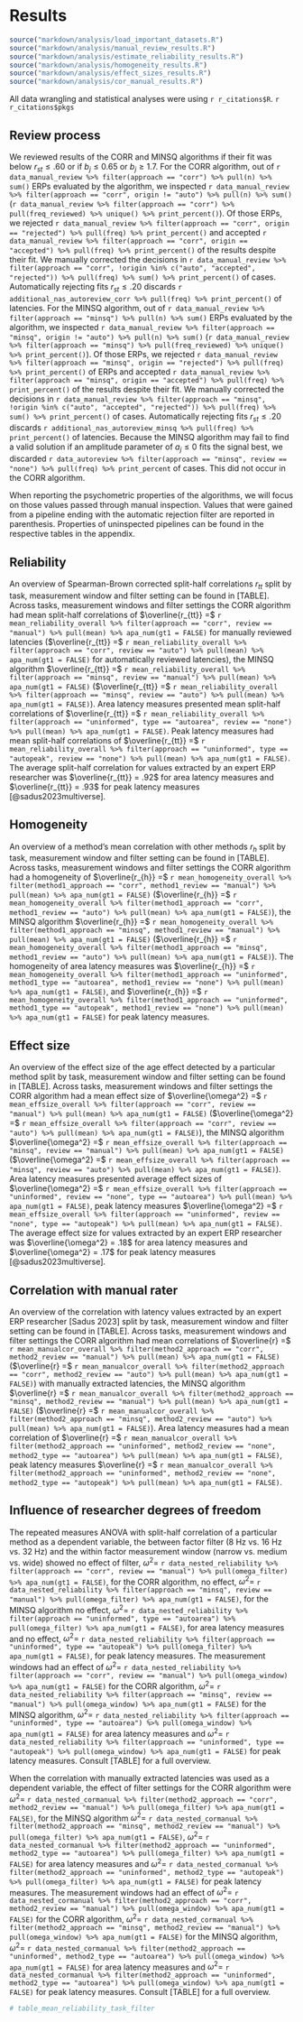 # Results
```r
source("markdown/analysis/load_important_datasets.R")
source("markdown/analysis/manual_review_results.R")
source("markdown/analysis/estimate_reliability_results.R")
source("markdown/analysis/homogeneity_results.R")
source("markdown/analysis/effect_sizes_results.R")
source("markdown/analysis/cor_manual_results.R")
```

All data wrangling and statistical analyses were using `r r_citations$R`. `r r_citations$pkgs`

## Review process
We reviewed results of the CORR and MINSQ algorithms if their fit was below $r_{st} \le .60$ or if $b_j \le 0.65$ or $b_j \ge 1.7$. For the CORR algorithm, out of `r data_manual_review %>% filter(approach == "corr") %>% pull(n) %>% sum()` ERPs evaluated by the algorithm, we inspected `r data_manual_review %>% filter(approach == "corr", origin != "auto") %>% pull(n) %>% sum()` (`r data_manual_review %>% filter(approach == "corr") %>% pull(freq_reviewed) %>% unique() %>% print_percent()`). Of those ERPs, we rejected `r data_manual_review %>% filter(approach == "corr", origin == "rejected") %>% pull(freq) %>% print_percent()` and accepted `r data_manual_review %>% filter(approach == "corr", origin == "accepted") %>% pull(freq) %>% print_percent()` of the results despite their fit. We manually corrected the decisions in `r data_manual_review %>% filter(approach == "corr", !origin %in% c("auto", "accepted", "rejected")) %>% pull(freq) %>% sum() %>% print_percent()` of cases. Automatically rejecting fits $r_{st} \le .20$ discards `r additional_nas_autoreview_corr %>% pull(freq) %>% print_percent()` of latencies. For the MINSQ algorithm, out of `r data_manual_review %>% filter(approach == "minsq") %>% pull(n) %>% sum()` ERPs evaluated by the algorithm, we inspected `r data_manual_review %>% filter(approach == "minsq", origin != "auto") %>% pull(n) %>% sum()` (`r data_manual_review %>% filter(approach == "minsq") %>% pull(freq_reviewed) %>% unique() %>% print_percent()`). Of those ERPs, we rejected `r data_manual_review %>% filter(approach == "minsq", origin == "rejected") %>% pull(freq) %>% print_percent()` of ERPs and accepted `r data_manual_review %>% filter(approach == "minsq", origin == "accepted") %>% pull(freq) %>% print_percent()` of the results despite their fit. We manually corrected the decisions in `r data_manual_review %>% filter(approach == "minsq", !origin %in% c("auto", "accepted", "rejected")) %>% pull(freq) %>% sum() %>% print_percent()` of cases. Automatically rejecting fits $r_{st} \le .20$ discards `r additional_nas_autoreview_minsq %>% pull(freq) %>% print_percent()` of latencies. Because the MINSQ algorithm may fail to find a valid solution if an amplitude parameter of $a_j \le 0$ fits the signal best, we discarded `r data_autoreview %>% filter(approach == "minsq", review == "none") %>% pull(freq) %>% print_percent` of cases. This did not occur in the CORR algorithm.

When reporting the psychometric properties of the algorithms, we will focus on those values passed through manual inspection. Values that were gained from a pipeline ending with the automatic rejection filter are reported in parenthesis. Properties of uninspected pipelines can be found in the respective tables in the appendix.

## Reliability
An overview of Spearman-Brown corrected split-half correlations $r_{tt}$ split by task, measurement window and filter setting can be found in [TABLE]. Across tasks, measurement windows and filter settings the CORR algorithm had mean split-half correlations of $\overline{r_{tt}} =$ `r mean_reliability_overall %>% filter(approach == "corr", review == "manual") %>% pull(mean) %>% apa_num(gt1 = FALSE)` for manually reviewed latencies ($\overline{r_{tt}} =$ `r mean_reliability_overall %>% filter(approach == "corr", review == "auto") %>% pull(mean) %>% apa_num(gt1 = FALSE)` for automatically reviewed latencies), the MINSQ algorithm $\overline{r_{tt}} =$ `r mean_reliability_overall %>% filter(approach == "minsq", review == "manual") %>% pull(mean) %>% apa_num(gt1 = FALSE)` ($\overline{r_{tt}} =$ `r mean_reliability_overall %>% filter(approach == "minsq", review == "auto") %>% pull(mean) %>% apa_num(gt1 = FALSE)`). Area latency measures presented mean split-half correlations of $\overline{r_{tt}} =$ `r mean_reliability_overall %>% filter(approach == "uninformed", type == "autoarea", review == "none") %>% pull(mean) %>% apa_num(gt1 = FALSE)`. Peak latency measures had mean split-half correlations of $\overline{r_{tt}} =$ `r mean_reliability_overall %>% filter(approach == "uninformed", type == "autopeak", review == "none") %>% pull(mean) %>% apa_num(gt1 = FALSE)`. The average split-half correlation for values extracted by an expert ERP researcher was $\overline{r_{tt}} = .92$ for area latency measures and $\overline{r_{tt}} = .93$ for peak latency measures [@sadus2023multiverse].
<!-- Here, I looked at the table 3 in Sadus et al. 2023, averaging values for 8Hz, 16Hz and 32Hz condition -->

## Homogeneity
An overview of a method's mean correlation with other methods $r_h$ split by task, measurement window and filter setting can be found in [TABLE]. Across tasks, measurement windows and filter settings the CORR algorithm had a homogeneity of $\overline{r_{h}} =$ `r mean_homogeneity_overall %>% filter(method1_approach == "corr", method1_review == "manual") %>% pull(mean) %>% apa_num(gt1 = FALSE)` ($\overline{r_{h}} =$ `r mean_homogeneity_overall %>% filter(method1_approach == "corr", method1_review == "auto") %>% pull(mean) %>% apa_num(gt1 = FALSE)`), the MINSQ algorithm $\overline{r_{h}} =$ `r mean_homogeneity_overall %>% filter(method1_approach == "minsq", method1_review == "manual") %>% pull(mean) %>% apa_num(gt1 = FALSE)` ($\overline{r_{h}} =$ `r mean_homogeneity_overall %>% filter(method1_approach == "minsq", method1_review == "auto") %>% pull(mean) %>% apa_num(gt1 = FALSE)`). The homogeneity of area latency measures was $\overline{r_{h}} =$ `r mean_homogeneity_overall %>% filter(method1_approach == "uninformed", method1_type == "autoarea", method1_review == "none") %>% pull(mean) %>% apa_num(gt1 = FALSE)`, and $\overline{r_{h}} =$ `r mean_homogeneity_overall %>% filter(method1_approach == "uninformed", method1_type == "autopeak", method1_review == "none") %>% pull(mean) %>% apa_num(gt1 = FALSE)` for peak latency measures.

## Effect size
An overview of the effect size of the age effect detected by a particular method split by task, measurement window and filter setting can be found in [TABLE]. Across tasks, measurement windows and filter settings the CORR algorithm had a mean effect size of $\overline{\omega^2} =$ `r mean_effsize_overall %>% filter(approach == "corr", review == "manual") %>% pull(mean) %>% apa_num(gt1 = FALSE)` ($\overline{\omega^2} =$ `r mean_effsize_overall %>% filter(approach == "corr", review == "auto") %>% pull(mean) %>% apa_num(gt1 = FALSE)`), the MINSQ algorithm $\overline{\omega^2} =$ `r mean_effsize_overall %>% filter(approach == "minsq", review == "manual") %>% pull(mean) %>% apa_num(gt1 = FALSE)` ($\overline{\omega^2} =$ `r mean_effsize_overall %>% filter(approach == "minsq", review == "auto") %>% pull(mean) %>% apa_num(gt1 = FALSE)`). Area latency measures presented average effect sizes of $\overline{\omega^2} =$ `r mean_effsize_overall %>% filter(approach == "uninformed", review == "none", type == "autoarea") %>% pull(mean) %>% apa_num(gt1 = FALSE)`, peak latency measures $\overline{\omega^2} =$ `r mean_effsize_overall %>% filter(approach == "uninformed", review == "none", type == "autopeak") %>% pull(mean) %>% apa_num(gt1 = FALSE)`. The average effect size for values extracted by an expert ERP researcher was $\overline{\omega^2} = .18$ for area latency measures and $\overline{\omega^2} = .17$ for peak latency measures [@sadus2023multiverse].
<!-- Here, I looked at the table 3 in Sadus et al. 2023, averaging values for 8Hz, 16Hz and 32Hz condition -->

## Correlation with manual rater
An overview of the correlation with latency values extracted by an expert ERP researcher [Sadus 2023] split by task, measurement window and filter setting can be found in [TABLE]. Across tasks, measurement windows and filter settings the CORR algorithm had mean correlations of $\overline{r} =$ `r mean_manualcor_overall %>% filter(method2_approach == "corr", method2_review == "manual") %>% pull(mean) %>% apa_num(gt1 = FALSE)` ($\overline{r} =$ `r mean_manualcor_overall %>% filter(method2_approach == "corr", method2_review == "auto") %>% pull(mean) %>% apa_num(gt1 = FALSE)`) with manually extracted latencies, the MINSQ algorithm $\overline{r} =$ `r mean_manualcor_overall %>% filter(method2_approach == "minsq", method2_review == "manual") %>% pull(mean) %>% apa_num(gt1 = FALSE)` ($\overline{r} =$ `r mean_manualcor_overall %>% filter(method2_approach == "minsq", method2_review == "auto") %>% pull(mean) %>% apa_num(gt1 = FALSE)`). Area latency measures had a mean correlation of $\overline{r} =$ `r mean_manualcor_overall %>% filter(method2_approach == "uninformed", method2_review == "none", method2_type == "autoarea") %>% pull(mean) %>% apa_num(gt1 = FALSE)`, peak latency measures $\overline{r} =$ `r mean_manualcor_overall %>% filter(method2_approach == "uninformed", method2_review == "none", method2_type == "autopeak") %>% pull(mean) %>% apa_num(gt1 = FALSE)`.

## Influence of researcher degrees of freedom
The repeated measures ANOVA with split-half correlation of a particular method as a dependent variable, the between factor filter (8 Hz vs. 16 Hz vs. 32 Hz) and the within factor measurement window (narrow vs. medium vs. wide) showed no effect of filter, $\omega^2 =$ `r data_nested_reliability %>% filter(approach == "corr", review == "manual") %>% pull(omega_filter) %>% apa_num(gt1 = FALSE)`, for the CORR algorithm, no effect, $\omega^2 =$ `r data_nested_reliability %>% filter(approach == "minsq", review == "manual") %>% pull(omega_filter) %>% apa_num(gt1 = FALSE)`, for the MINSQ algorithm no effect, $\omega^2 =$ `r data_nested_reliability %>% filter(approach == "uninformed", type == "autoarea") %>% pull(omega_filter) %>% apa_num(gt1 = FALSE)`, for area latency measures and no effect, $\omega^2 =$ `r data_nested_reliability %>% filter(approach == "uninformed", type == "autopeak") %>% pull(omega_filter) %>% apa_num(gt1 = FALSE)`, for peak latency measures. The measurement windows had an effect of $\omega^2 =$ `r data_nested_reliability %>% filter(approach == "corr", review == "manual") %>% pull(omega_window) %>% apa_num(gt1 = FALSE)` for the CORR algorithm, $\omega^2 =$ `r data_nested_reliability %>% filter(approach == "minsq", review == "manual") %>% pull(omega_window) %>% apa_num(gt1 = FALSE)` for the MINSQ algorithm, $\omega^2 =$ `r data_nested_reliability %>% filter(approach == "uninformed", type == "autoarea") %>% pull(omega_window) %>% apa_num(gt1 = FALSE)` for area latency measures and $\omega^2 =$ `r data_nested_reliability %>% filter(approach == "uninformed", type == "autopeak") %>% pull(omega_window) %>% apa_num(gt1 = FALSE)` for peak latency measures. Consult [TABLE] for a full overview.

When the correlation with manually extracted latencies was used as a dependent variable, the effect of filter settings for the CORR algorithm were $\omega^2 =$ `r data_nested_cormanual %>% filter(method2_approach == "corr", method2_review == "manual") %>% pull(omega_filter) %>% apa_num(gt1 = FALSE)`, for the MINSQ algorithm $\omega^2 =$ `r data_nested_cormanual %>% filter(method2_approach == "minsq", method2_review == "manual") %>% pull(omega_filter) %>% apa_num(gt1 = FALSE)`, $\omega^2 =$ `r data_nested_cormanual %>% filter(method2_approach == "uninformed", method2_type == "autoarea") %>% pull(omega_filter) %>% apa_num(gt1 = FALSE)` for area latency measures and $\omega^2 =$ `r data_nested_cormanual %>% filter(method2_approach == "uninformed", method2_type == "autopeak") %>% pull(omega_filter) %>% apa_num(gt1 = FALSE)` for peak latency measures. The measurement windows had an effect of $\omega^2 =$ `r data_nested_cormanual %>% filter(method2_approach == "corr", method2_review == "manual") %>% pull(omega_window) %>% apa_num(gt1 = FALSE)` for the CORR algorithm, $\omega^2 =$ `r data_nested_cormanual %>% filter(method2_approach == "minsq", method2_review == "manual") %>% pull(omega_window) %>% apa_num(gt1 = FALSE)` for the MINSQ algorithm, $\omega^2 =$ `r data_nested_cormanual %>% filter(method2_approach == "uninformed", method2_type == "autoarea") %>% pull(omega_window) %>% apa_num(gt1 = FALSE)` for area latency measures and $\omega^2 =$ `r data_nested_cormanual %>% filter(method2_approach == "uninformed", method2_type == "autoarea") %>% pull(omega_window) %>% apa_num(gt1 = FALSE)` for peak latency measures. Consult [TABLE] for a full overview.

```r
# table_mean_reliability_task_filter
```


